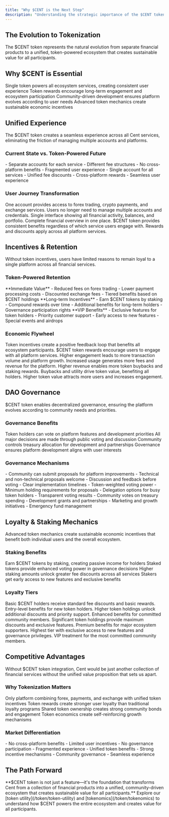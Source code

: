 ```yaml
---
title: "Why $CENT is the Next Step"
description: "Understanding the strategic importance of the $CENT token for ecosystem growth"
---
```


## The Evolution to Tokenization

<Card title="From Products to Ecosystem" icon="puzzle" horizontal>
  The $CENT token represents the natural evolution from separate financial
  products to a unified, token-powered ecosystem that creates sustainable value
  for all participants.
</Card>

## Why $CENT is Essential

<CardGroup cols={2}>
  <Card title="Unified Experience" icon="link">
    Single token powers all ecosystem services, creating consistent user
    experience
  </Card>
  <Card title="Incentives & Retention" icon="gift">
    Token rewards encourage long-term engagement and ecosystem participation
  </Card>
  <Card title="DAO Governance" icon="vote">
    Community-driven development ensures platform evolves according to user
    needs
  </Card>
  <Card title="Loyalty & Staking" icon="lock">
    Advanced token mechanics create sustainable economic incentives
  </Card>
</CardGroup>

## Unified Experience

<Info>
  The $CENT token creates a seamless experience across all Cent services,
  eliminating the friction of managing multiple accounts and platforms.
</Info>

### Current State vs. Token-Powered Future

<Columns cols={2}>
  <Card title="Current State" icon="times">
    - Separate accounts for each service - Different fee structures - No
    cross-platform benefits - Fragmented user experience
  </Card>
  <Card title="With $CENT" icon="check">
    - Single account for all services - Unified fee discounts - Cross-platform
    rewards - Seamless user experience
  </Card>
</Columns>

### User Journey Transformation

<Steps>
  <Step title="Single Sign-On">
    One account provides access to forex trading, crypto payments, and exchange
    services.
    <Check>
      Users no longer need to manage multiple accounts and credentials.
    </Check>
  </Step>

  <Step title="Unified Dashboard">
    Single interface showing all financial activity, balances, and portfolio.
    <Check>Complete financial overview in one place.</Check>
  </Step>

  <Step title="Cross-Platform Benefits">
    $CENT token provides consistent benefits regardless of which service users
    engage with.
    <Check>Rewards and discounts apply across all platform services.</Check>
  </Step>
</Steps>

## Incentives & Retention

<Warning>
  Without token incentives, users have limited reasons to remain loyal to a
  single platform across all financial services.
</Warning>

### Token-Powered Retention

<AccordionGroup>
  <Accordion title="Fee Discounts" icon="percent">
    **Immediate Value** - Reduced fees on forex trading - Lower payment
    processing costs - Discounted exchange fees - Tiered benefits based on $CENT
    holdings
  </Accordion>

  <Accordion title="Staking Rewards" icon="coins">
    **Long-term Incentives** - Earn $CENT tokens by staking - Compound rewards
    over time - Additional benefits for long-term holders - Governance
    participation rights
  </Accordion>

  <Accordion title="Loyalty Programs" icon="star">
    **VIP Benefits** - Exclusive features for token holders - Priority customer
    support - Early access to new features - Special events and airdrops
  </Accordion>
</AccordionGroup>

### Economic Flywheel

<Card title="Self-Reinforcing Growth" icon="sync" horizontal>
  Token incentives create a positive feedback loop that benefits all ecosystem
  participants.
</Card>

<Steps>
  <Step title="User Engagement">
    $CENT token rewards encourage users to engage with all platform services.
    <Check>
      Higher engagement leads to more transaction volume and platform growth.
    </Check>
  </Step>

  <Step title="Revenue Generation">
    Increased usage generates more fees and revenue for the platform.
    <Check>
      Higher revenue enables more token buybacks and staking rewards.
    </Check>
  </Step>

  <Step title="Token Value Appreciation">
    Buybacks and utility drive token value, benefiting all holders.
    <Check>
      Higher token value attracts more users and increases engagement.
    </Check>
  </Step>
</Steps>

## DAO Governance

<Card title="Community-Driven Development" icon="users" horizontal>
  $CENT token enables decentralized governance, ensuring the platform evolves
  according to community needs and priorities.
</Card>

### Governance Benefits

<Columns cols={2}>
  <Card title="User Voice" icon="microphone">
    Token holders can vote on platform features and development priorities
  </Card>
  <Card title="Transparent Decisions" icon="eye">
    All major decisions are made through public voting and discussion
  </Card>
  <Card title="Treasury Management" icon="wallet">
    Community controls treasury allocation for development and partnerships
  </Card>
  <Card title="Long-term Alignment" icon="bullseye">
    Governance ensures platform development aligns with user interests
  </Card>
</Columns>

### Governance Mechanisms

<AccordionGroup>
  <Accordion title="Proposal System" icon="file">
    - Community can submit proposals for platform improvements - Technical and
    non-technical proposals welcome - Discussion and feedback before voting -
    Clear implementation timelines
  </Accordion>

  <Accordion title="Voting Rights" icon="vote">
    - Token-weighted voting power - Minimum holding requirements for proposals -
    Delegation options for busy token holders - Transparent voting results
  </Accordion>

  <Accordion title="Treasury Allocation" icon="coins">
    - Community votes on treasury spending - Development grants and partnerships
    - Marketing and growth initiatives - Emergency fund management
  </Accordion>
</AccordionGroup>

## Loyalty & Staking Mechanics

<Info>
  Advanced token mechanics create sustainable economic incentives that benefit
  both individual users and the overall ecosystem.
</Info>

### Staking Benefits

<CardGroup cols={2}>
  <Card title="Passive Income" icon="coins">
    Earn $CENT tokens by staking, creating passive income for holders
  </Card>
  <Card title="Governance Power" icon="vote">
    Staked tokens provide enhanced voting power in governance decisions
  </Card>
  <Card title="Fee Discounts" icon="percent">
    Higher staking amounts unlock greater fee discounts across all services
  </Card>
  <Card title="Exclusive Access" icon="star">
    Stakers get early access to new features and exclusive benefits
  </Card>
</CardGroup>

### Loyalty Tiers

<Steps>
  <Step title="Bronze Tier">
    Basic $CENT holders receive standard fee discounts and basic rewards.
    <Check>Entry-level benefits for new token holders.</Check>
  </Step>

  <Step title="Silver Tier">
    Higher token holdings unlock additional discounts and priority support.
    <Check>Enhanced benefits for committed community members.</Check>
  </Step>

  <Step title="Gold Tier">
    Significant token holdings provide maximum discounts and exclusive features.
    <Check>Premium benefits for major ecosystem supporters.</Check>
  </Step>

  <Step title="Platinum Tier">
    Highest tier with exclusive access to new features and governance
    privileges.
    <Check>VIP treatment for the most committed community members.</Check>
  </Step>
</Steps>

## Competitive Advantages

<Warning>
  Without $CENT token integration, Cent would be just another collection of
  financial services without the unified value proposition that sets us apart.
</Warning>

### Why Tokenization Matters

<CardGroup cols={2}>
  <Card title="Unique Positioning" icon="bullseye">
    Only platform combining forex, payments, and exchange with unified token
    incentives
  </Card>
  <Card title="User Retention" icon="users">
    Token rewards create stronger user loyalty than traditional loyalty programs
  </Card>
  <Card title="Community Building" icon="handshake">
    Shared token ownership creates strong community bonds and engagement
  </Card>
  <Card title="Sustainable Growth" icon="chart">
    Token economics create self-reinforcing growth mechanisms
  </Card>
</CardGroup>

### Market Differentiation

<Columns cols={2}>
  <Card title="Traditional Finance" icon="bank">
    - No cross-platform benefits - Limited user incentives - No governance
    participation - Fragmented experience
  </Card>
  <Card title="Cent with $CENT" icon="coins">
    - Unified token benefits - Strong incentive mechanisms - Community
    governance - Seamless experience
  </Card>
</Columns>

## The Path Forward

<Note>
  **$CENT token is not just a feature—it's the foundation that transforms Cent
  from a collection of financial products into a unified, community-driven
  ecosystem that creates sustainable value for all participants.**
</Note>

<Card title="Ready to Learn More?" icon="file" horizontal>
  Explore our [token utility](/token/token-utility) and
  [tokenomics](/token/tokenomics) to understand how $CENT powers the entire
  ecosystem and creates value for all participants.
</Card>
